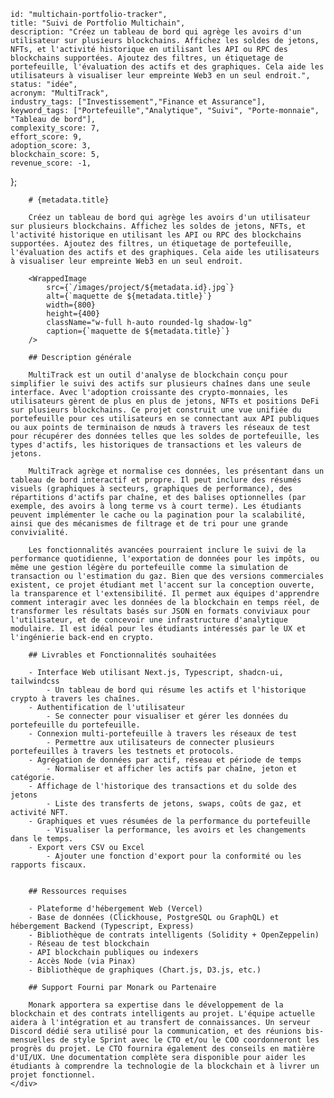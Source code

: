 
    
    id: "multichain-portfolio-tracker",
    title: "Suivi de Portfolio Multichain",
    description: "Créez un tableau de bord qui agrège les avoirs d'un utilisateur sur plusieurs blockchains. Affichez les soldes de jetons, NFTs, et l'activité historique en utilisant les API ou RPC des blockchains supportées. Ajoutez des filtres, un étiquetage de portefeuille, l'évaluation des actifs et des graphiques. Cela aide les utilisateurs à visualiser leur empreinte Web3 en un seul endroit.",
    status: "idée",
    acronym: "MultiTrack",
    industry_tags: ["Investissement","Finance et Assurance"], 
    keyword_tags: ["Portefeuille","Analytique", "Suivi", "Porte-monnaie", "Tableau de bord"],
    complexity_score: 7,
    effort_score: 9,
    adoption_score: 3,
    blockchain_score: 5,
    revenue_score: -1,
};

<div className="flex">
    <div className="hidden sticky top-0">
        <ProjectMetadata metadata={metadata} />
    </div>
    <div className="w-full">

        # {metadata.title}

        Créez un tableau de bord qui agrège les avoirs d'un utilisateur sur plusieurs blockchains. Affichez les soldes de jetons, NFTs, et l'activité historique en utilisant les API ou RPC des blockchains supportées. Ajoutez des filtres, un étiquetage de portefeuille, l'évaluation des actifs et des graphiques. Cela aide les utilisateurs à visualiser leur empreinte Web3 en un seul endroit.

        <WrappedImage
            src={`/images/project/${metadata.id}.jpg`}
            alt={`maquette de ${metadata.title}`}
            width={800}
            height={400}
            className="w-full h-auto rounded-lg shadow-lg"
            caption={`maquette de ${metadata.title}`}
        />

        ## Description générale

        MultiTrack est un outil d'analyse de blockchain conçu pour simplifier le suivi des actifs sur plusieurs chaînes dans une seule interface. Avec l'adoption croissante des crypto-monnaies, les utilisateurs gèrent de plus en plus de jetons, NFTs et positions DeFi sur plusieurs blockchains. Ce projet construit une vue unifiée du portefeuille pour ces utilisateurs en se connectant aux API publiques ou aux points de terminaison de nœuds à travers les réseaux de test pour récupérer des données telles que les soldes de portefeuille, les types d'actifs, les historiques de transactions et les valeurs de jetons.

        MultiTrack agrège et normalise ces données, les présentant dans un tableau de bord interactif et propre. Il peut inclure des résumés visuels (graphiques à secteurs, graphiques de performance), des répartitions d'actifs par chaîne, et des balises optionnelles (par exemple, des avoirs à long terme vs à court terme). Les étudiants peuvent implémenter le cache ou la pagination pour la scalabilité, ainsi que des mécanismes de filtrage et de tri pour une grande convivialité.

        Les fonctionnalités avancées pourraient inclure le suivi de la performance quotidienne, l'exportation de données pour les impôts, ou même une gestion légère du portefeuille comme la simulation de transaction ou l'estimation du gaz. Bien que des versions commerciales existent, ce projet étudiant met l'accent sur la conception ouverte, la transparence et l'extensibilité. Il permet aux équipes d'apprendre comment interagir avec les données de la blockchain en temps réel, de transformer les résultats basés sur JSON en formats conviviaux pour l'utilisateur, et de concevoir une infrastructure d'analytique modulaire. Il est idéal pour les étudiants intéressés par le UX et l'ingénierie back-end en crypto.

        ## Livrables et Fonctionnalités souhaitées

        - Interface Web utilisant Next.js, Typescript, shadcn-ui, tailwindcss
            - Un tableau de bord qui résume les actifs et l'historique crypto à travers les chaînes.
        - Authentification de l'utilisateur 
            - Se connecter pour visualiser et gérer les données du portefeuille du portefeuille.
        - Connexion multi-portefeuille à travers les réseaux de test
            - Permettre aux utilisateurs de connecter plusieurs portefeuilles à travers les testnets et protocols.
        - Agrégation de données par actif, réseau et période de temps
            - Normaliser et afficher les actifs par chaîne, jeton et catégorie.
        - Affichage de l'historique des transactions et du solde des jetons
            - Liste des transferts de jetons, swaps, coûts de gaz, et activité NFT.
        - Graphiques et vues résumées de la performance du portefeuille
            - Visualiser la performance, les avoirs et les changements dans le temps.
        - Export vers CSV ou Excel
            - Ajouter une fonction d'export pour la conformité ou les rapports fiscaux.


        ## Ressources requises

        - Plateforme d'hébergement Web (Vercel)
        - Base de données (Clickhouse, PostgreSQL ou GraphQL) et hébergement Backend (Typescript, Express)
        - Bibliothèque de contrats intelligents (Solidity + OpenZeppelin)
        - Réseau de test blockchain
        - API blockchain publiques ou indexers
        - Accès Node (via Pinax)
        - Bibliothèque de graphiques (Chart.js, D3.js, etc.)

        ## Support Fourni par Monark ou Partenaire

        Monark apportera sa expertise dans le développement de la blockchain et des contrats intelligents au projet. L'équipe actuelle aidera à l'intégration et au transfert de connaissances. Un serveur Discord dédié sera utilisé pour la communication, et des réunions bis-mensuelles de style Sprint avec le CTO et/ou le COO coordonneront les progrès du projet. Le CTO fournira également des conseils en matière d'UI/UX. Une documentation complète sera disponible pour aider les étudiants à comprendre la technologie de la blockchain et à livrer un projet fonctionnel.
    </div>
</div>